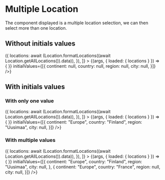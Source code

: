 

<Meta
  title="Mapping App/Basic/Location/Multiple Locations"
  component={MultiLocationPicker}
  decorators={[withChakra]}
/>

# Multiple Location

The component displayed is a multiple location selection, we can then select more than one location.

## Without initials values

<Canvas>
  <Story
    name="Without initials values"
    height="200px"
    inline={false}
    loaders={[
      async () => ({
        locations: await (Location.formatLocations((await Location.getAllLocations()).data)),
      }),
    ]}
  >
    {(args, { loaded: { locations } }) => <MultiLocationPicker
      {...args}
      locationsList={locations}
      onChange={() => {
      }}
      initialValues={[{
        continent: null,
        country: null,
        region: null,
        city: null,
      }]}
    />}
  </Story>
</Canvas>

<ArgsTable story="Without initials values" />

## With initials values

### With only one value

<Canvas>
  <Story
    name="With one initial values"
    height="200px"
    inline={false}
    loaders={[
      async () => ({
        locations: await (Location.formatLocations((await Location.getAllLocations()).data)),
      }),
    ]}
  >
    {(args, { loaded: { locations } }) => <MultiLocationPicker
      {...args}
      locationsList={locations}
      onChange={() => {
      }}
      initialValues={[{
        continent: "Europe",
        country: "Finland",
        region: "Uusimaa",
        city: null,
      }]}
    />}
  </Story>
</Canvas>

<ArgsTable story="With one initial values" />

### With multiple values

<Canvas>
  <Story
    name="With initials values"
    height="200px"
    inline={false}
    loaders={[
      async () => ({
        locations: await (Location.formatLocations((await Location.getAllLocations()).data)),
      }),
    ]}
  >
    {(args, { loaded: { locations } }) => <MultiLocationPicker
      {...args}
      locationsList={locations}
      onChange={() => {
      }}
      initialValues={[{
        continent: "Europe",
        country: "Finland",
        region: "Uusimaa",
        city: null,
      }, {
        continent: "Europe",
        country: "France",
        region: null,
        city: null,
      }]}
    />}
  </Story>
</Canvas>

<ArgsTable story="With initials values" />